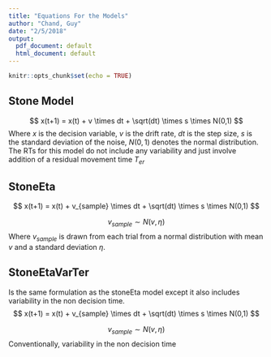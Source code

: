 ```yaml
---
title: "Equations For the Models"
author: "Chand, Guy"
date: "2/5/2018"
output:
  pdf_document: default
  html_document: default
---
```


```r
knitr::opts_chunk$set(echo = TRUE)
```

## Stone Model

$$
x(t+1) = x(t) + v \times dt + \sqrt(dt) \times s \times N(0,1)
$$
Where $x$ is the decision variable, $v$ is the drift rate, $dt$ is the step size, $s$ is the standard deviation of the noise, $N(0,1)$ denotes the normal distribution. The RTs for this model do not include any variability and just involve addition of a residual movement time $T_{er}$

## StoneEta

$$
x(t+1) = x(t) + v_{sample} \times dt + \sqrt(dt) \times s \times N(0,1)
$$

$$
v_{sample} \sim N(v, \eta)
$$
Where $v_{sample}$ is drawn from each trial from a normal distribution with mean $v$ and a standard deviation $\eta$. 

## StoneEtaVarTer

Is the same formulation as the stoneEta model except it also includes variability in the non decision time.
$$
x(t+1) = x(t) + v_{sample} \times dt + \sqrt(dt) \times s \times N(0,1)
$$

$$
v_{sample} \sim N(v, \eta)
$$
Conventionally, variability in the non decision time




